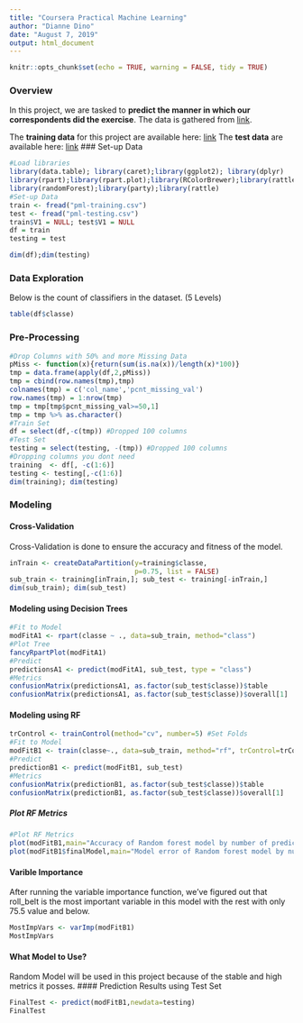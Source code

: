 ---
title: "Coursera Practical Machine Learning"
author: "Dianne Dino"
date: "August 7, 2019"
output: html_document
---

```{r setup, include=FALSE}
knitr::opts_chunk$set(echo = TRUE, warning = FALSE, tidy = TRUE)
```

### Overview
In this project, we are tasked to **predict the manner in which our correspondents did the exercise**. The data is gathered from [link](http://groupware.les.inf.puc-rio.br/har).

The **training data** for this project are available here:
[link](https://d396qusza40orc.cloudfront.net/predmachlearn/pml-training.csv)
The **test data** are available here:
[link](https://d396qusza40orc.cloudfront.net/predmachlearn/pml-testing.csv)
### Set-up Data
```{r, echo = TRUE}
#Load libraries
library(data.table); library(caret);library(ggplot2); library(dplyr)
library(rpart);library(rpart.plot);library(RColorBrewer);library(rattle)
library(randomForest);library(party);library(rattle)
#Set-up Data
train <- fread("pml-training.csv")
test <- fread("pml-testing.csv")
train$V1 = NULL; test$V1 = NULL 
df = train
testing = test

dim(df);dim(testing)
```
### Data Exploration
Below is the count of classifiers in the dataset. (5 Levels) 
```{r, echo = TRUE, fig.width = 5, fig.height=5}
table(df$classe)
```
### Pre-Processing
```{r, echo = TRUE}
#Drop Columns with 50% and more Missing Data
pMiss <- function(x){return(sum(is.na(x))/length(x)*100)}
tmp = data.frame(apply(df,2,pMiss))
tmp = cbind(row.names(tmp),tmp)
colnames(tmp) = c('col_name','pcnt_missing_val')
row.names(tmp) = 1:nrow(tmp)
tmp = tmp[tmp$pcnt_missing_val>=50,1]
tmp = tmp %>% as.character()
#Train Set
df = select(df,-c(tmp)) #Dropped 100 columns
#Test Set
testing = select(testing, -(tmp)) #Dropped 100 columns
#Dropping columns you dont need
training  <- df[, -c(1:6)]
testing <- testing[,-c(1:6)]
dim(training); dim(testing)
```
### Modeling
#### Cross-Validation
Cross-Validation is done to ensure the accuracy and fitness of the model. 
```{r, echo = TRUE}
inTrain <- createDataPartition(y=training$classe, 
                               p=0.75, list = FALSE)
sub_train <- training[inTrain,]; sub_test <- training[-inTrain,]
dim(sub_train); dim(sub_test)
```
#### Modeling using Decision Trees
```{r, echo = TRUE}
#Fit to Model
modFitA1 <- rpart(classe ~ ., data=sub_train, method="class")
#Plot Tree
fancyRpartPlot(modFitA1)
#Predict
predictionsA1 <- predict(modFitA1, sub_test, type = "class")
#Metrics
confusionMatrix(predictionsA1, as.factor(sub_test$classe))$table
confusionMatrix(predictionsA1, as.factor(sub_test$classe))$overall[1]

```
#### Modeling using RF
```{r, echo = TRUE}
trControl <- trainControl(method="cv", number=5) #Set Folds
#Fit to Model
modFitB1 <- train(classe~., data=sub_train, method="rf", trControl=trControl, verbose=TRUE)
#Predict
predictionB1 <- predict(modFitB1, sub_test)
#Metrics
confusionMatrix(predictionB1, as.factor(sub_test$classe))$table
confusionMatrix(predictionB1, as.factor(sub_test$classe))$overall[1]

```
##### Plot RF Metrics
```{r, echo = TRUE}
#Plot RF Metrics
plot(modFitB1,main="Accuracy of Random forest model by number of predictors")
plot(modFitB1$finalModel,main="Model error of Random forest model by number of trees")
```
#### Varible Importance
After running the variable importance function, we've figured out that roll_belt is the most important variable in this model with the rest with only 75.5 value and below. 
```{r, echo = TRUE}
MostImpVars <- varImp(modFitB1)
MostImpVars
```
#### What Model to Use?
Random Model will be used in this project because of the stable and high metrics it posses.
#### Prediction Results using Test Set
```{r, echo =TRUE}
FinalTest <- predict(modFitB1,newdata=testing)
FinalTest
```